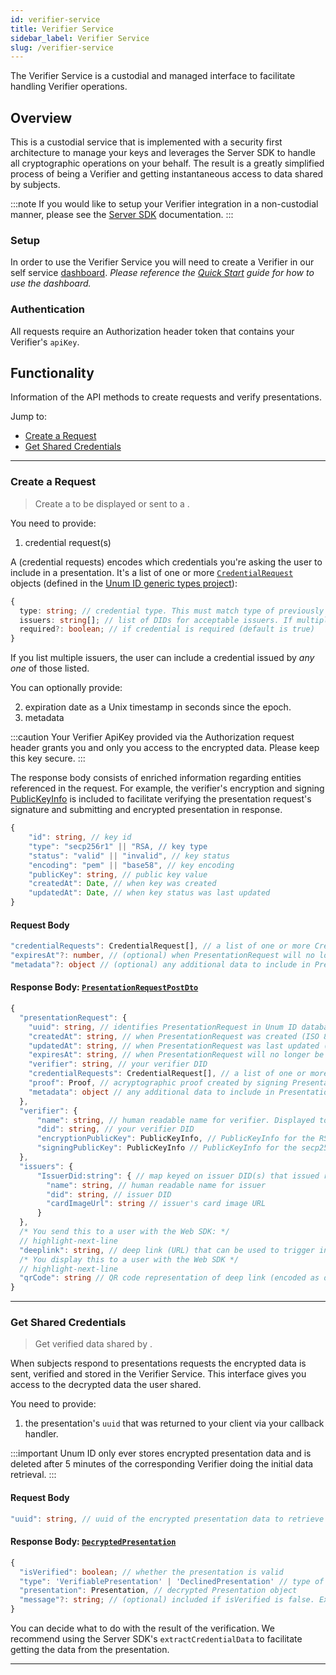 ```yaml
---
id: verifier-service
title: Verifier Service
sidebar_label: Verifier Service
slug: /verifier-service
---
```



The Verifier Service is a custodial and managed interface to facilitate handling <Tip type="verifier">Verifier</Tip> operations.

## Overview
This is a custodial service that is implemented with a security first architecture to manage your keys and leverages the Server SDK to handle all cryptographic operations on your behalf. The result is a greatly simplified process of being a Verifier and getting instantaneous access to data shared by <Tip type="subject">subjects</Tip>.

:::note
If you would like to setup your Verifier integration in a non-custodial manner, please see the [Server SDK](/server-sdk) documentation.
:::

### Setup
In order to use the Verifier Service you will need to create a Verifier in our self service [dashboard](https://dashboard.unumid.co/). *Please reference the [Quick Start](/1-click-or-free-use-case#dashboard) guide for how to use the dashboard.*

### Authentication
All requests require an Authorization header token that contains your Verifier's `apiKey`. 

## Functionality
Information of the API methods to create  <Tip type="request">requests</Tip> and verify <Tip type="presentation">presentations</Tip>.

Jump to:
- [Create a Request](#create-a-request)
- [Get Shared Credentials](#get-shared-credentials)

---

### Create a Request
> Create a <Tip type="request"/> to be displayed or sent to a <Tip type="subject"/>.

You need to provide:

1. credential request(s)

A (credential requests) encodes which <Tip type="credential">credentials</Tip> you're asking the user to include in a presentation. It's a list of one or more [`CredentialRequest`](https://docs.verified.inc/types/interfaces/credentialrequest.html) objects (defined in the [Unum ID generic types project](https://github.com/UnumID/types/blob/00ba819e661e2856ba9909923ac6f083b9a15e85/index.d.ts#L113-L117)):

```typescript title="CredentialRequest"
{
  type: string; // credential type. This must match type of previously issued credential.
  issuers: string[]; // list of DIDs for acceptable issuers. If multiple, any one is acceptable.
  required?: boolean; // if credential is required (default is true)
}
```

If you list multiple <Tip type="issuer">issuers</Tip>, the user can include a credential issued by *any one* of those listed.

You can optionally provide:

2. expiration date as a Unix timestamp in seconds since the epoch.
3. metadata

:::caution
Your Verifier ApiKey provided via the Authorization request header grants you and only you access to the encrypted data. Please keep this key secure.
:::

The response body consists of enriched information regarding entities referenced in the request. For example, the verifier's encryption and signing [PublicKeyInfo](https://docs.verified.inc/types/interfaces/publickeyinfo.html) is included to facilitate verifying the presentation request's signature and submitting and encrypted presentation in response.
```typescript title="PublicKeyInfo"
{
    "id": string, // key id
    "type": "secp256r1" || "RSA, // key type
    "status": "valid" || "invalid", // key status
    "encoding": "pem" || "base58", // key encoding
    "publicKey": string, // public key value
    "createdAt": Date, // when key was created 
    "updatedAt": Date, // when key status was last updated
}
```

#### Request Body
```typescript
"credentialRequests": CredentialRequest[], // a list of one or more CredentialRequest objects. Encodes which credentials should be included in presentation that responds to PresentationRequest.
"expiresAt"?: number, // (optional) when PresentationRequest will no longer be valid (Unix timestamp). Default is 10 minutes after creation.
"metadata"?: object // (optional) any additional data to include in PresentationRequest
```

#### Response Body: [`PresentationRequestPostDto`](https://docs.verified.inc/types/interfaces/presentationrequestpostdto.html)
```typescript title="PresentationRequestPostDto"
{
  "presentationRequest": {
    "uuid": string, // identifies PresentationRequest in Unum ID database
    "createdAt": string, // when PresentationRequest was created (ISO 8601 date/time)
    "updatedAt": string, // when PresentationRequest was last updated (ISO 8601 date/time). Should always be same as createdAt.
    "expiresAt": string, // when PresentationRequest will no longer be valid (ISO 8601 date/time)
    "verifier": string, // your verifier DID
    "credentialRequests": CredentialRequest[], // a list of one or more CredentialRequest objects. Encodes which credentials should be included in presentation that responds to PresentationRequest.
    "proof": Proof, // acryptographic proof created by signing PresentationRequest with your verifier signing private key. Can be used to verify PresentationRequest.
    "metadata": object // any additional data to include in PresentationRequest
  },
  "verifier": {
      "name": string, // human readable name for verifier. Displayed to users in mobile apps.
      "did": string, // your verifier DID
      "encryptionPublicKey": PublicKeyInfo, // PublicKeyInfo for the RSA key
      "signingPublicKey": PublicKeyInfo // PublicKeyInfo for the secp256r1 key
  },
  "issuers": {
      "IssuerDid:string": { // map keyed on issuer DID(s) that issued requested credential(s)
        "name": string, // human readable name for issuer
        "did": string, // issuer DID
        "cardImageUrl": string // issuer's card image URL
      }
  },
  /* You send this to a user with the Web SDK: */
  // highlight-next-line
  "deeplink": string, // deep link (URL) that can be used to trigger intended mobile app to load PresentationRequest
  /* You display this to a user with the Web SDK */
  // highlight-next-line
  "qrCode": string // QR code representation of deep link (encoded as data URL)
}
```

---

### Get Shared Credentials
> Get verified <Tip type="presentation"/> data shared by <Tip type="subject"/>.

When subjects respond to presentations requests the encrypted data is sent, verified and stored in the Verifier Service. This interface gives you access to the decrypted data the user shared.

You need to provide:

1. the presentation's `uuid` that was returned to your client via your callback handler.

:::important
Unum ID only ever stores encrypted presentation data and is deleted after 5 minutes of the corresponding Verifier doing the initial data retrieval.
:::

#### Request Body
```typescript
"uuid": string, // uuid of the encrypted presentation data to retrieve
```

#### Response Body: [`DecryptedPresentation`](https://docs.verified.inc/server-sdk-typescript/interfaces/decryptedpresentation.html)
```typescript title="DecryptedPresentation"
{
  "isVerified": boolean; // whether the presentation is valid
  "type": 'VerifiablePresentation' | 'DeclinedPresentation' // type of presentation. DeclinedPresentation means user declined request and the submitted presentation's VerifiableCredential attribute was undefined or an empty array.
  "presentation": Presentation, // decrypted Presentation object
  "message"?: string; // (optional) included if isVerified is false. Explains why verification failed.
}
```

You can decide what to do with the result of the verification. We recommend using the Server SDK's `extractCredentialData` to facilitate getting the data from the presentation.

---
